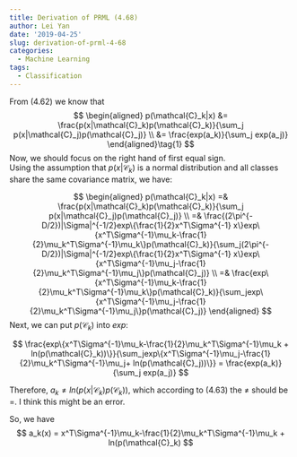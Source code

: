 ```yaml
---
title: Derivation of PRML (4.68)
author: Lei Yan
date: '2019-04-25'
slug: derivation-of-prml-4-68
categories:
  - Machine Learning
tags:
  - Classification
---
```

From $(4.62)$ we know that
$$
\begin{aligned}
p(\mathcal{C}_k|x) 
&= \frac{p(x|\mathcal{C}_k)p(\mathcal{C}_k)}{\sum_j p(x|\mathcal{C}_j)p(\mathcal{C}_j)} \\
&= \frac{exp(a_k)}{\sum_j exp(a_j)}
\end{aligned}\tag{1}
$$
Now, we should focus on the right hand of first equal sign.    
Using the assumption that $p(x|\mathcal{C}_k)$ is a normal distribution and all classes share the same covariance matrix, we have:

$$
\begin{aligned}
p(\mathcal{C}_k|x) 
=& \frac{p(x|\mathcal{C}_k)p(\mathcal{C}_k)}{\sum_j p(x|\mathcal{C}_j)p(\mathcal{C}_j)} \\
=& \frac{(2\pi^{-D/2})|\Sigma|^{-1/2}exp\{\frac{1}{2}x^T\Sigma^{-1} x\}exp\{x^T\Sigma^{-1}\mu_k-\frac{1}{2}\mu_k^T\Sigma^{-1}\mu_k\}p(\mathcal{C}_k)}{\sum_j(2\pi^{-D/2})|\Sigma|^{-1/2}exp\{\frac{1}{2}x^T\Sigma^{-1} x\}exp\{x^T\Sigma^{-1}\mu_j-\frac{1}{2}\mu_k^T\Sigma^{-1}\mu_j\}p(\mathcal{C}_j)} \\
=& \frac{exp\{x^T\Sigma^{-1}\mu_k-\frac{1}{2}\mu_k^T\Sigma^{-1}\mu_k\}p(\mathcal{C}_k)}{\sum_jexp\{x^T\Sigma^{-1}\mu_j-\frac{1}{2}\mu_k^T\Sigma^{-1}\mu_j\}p(\mathcal{C}_j)} 
\end{aligned}
$$
Next, we can put $p(\mathcal{C}_k)$ into $exp$:

$$
\frac{exp\{x^T\Sigma^{-1}\mu_k-\frac{1}{2}\mu_k^T\Sigma^{-1}\mu_k + ln(p(\mathcal{C}_k))\}}{\sum_jexp\{x^T\Sigma^{-1}\mu_j-\frac{1}{2}\mu_k^T\Sigma^{-1}\mu_j+ ln(p(\mathcal{C}_j))\}} = \frac{exp(a_k)}{\sum_j exp(a_j)}
$$

Therefore, $a_k \neq ln(p(x|\mathcal{C}_k)p(\mathcal{C}_k))$, which according to $(4.63)$ the $\neq$ should be $=$. I think this might be an error.     

So, we have
$$
a_k(x) = x^T\Sigma^{-1}\mu_k-\frac{1}{2}\mu_k^T\Sigma^{-1}\mu_k + ln(p(\mathcal{C}_k)
$$













